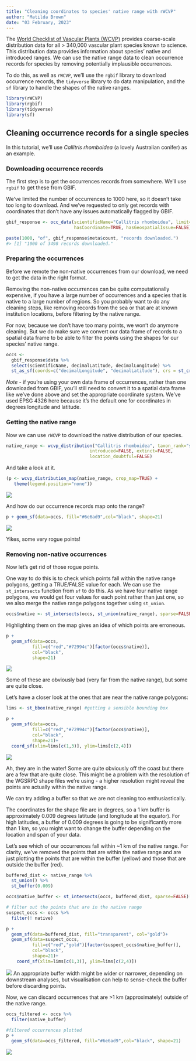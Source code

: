 ```yaml
---
title: "Cleaning coordinates to species' native range with rWCVP"
author: "Matilda Brown"
date: "03 February, 2023"
---
```

<!-- GENERATED BY vignettes/articles/precompile.R -->



The [World Checklist of Vascular Plants (WCVP)](https://wcvp.science.kew.org) provides coarse-scale distribution data for all > 340,000 vascular plant species known to science. This distribution data provides information about species' native and introduced ranges. We can use the native range data to clean occurrence records for species by removing potentially implausible occurrences.

To do this, as well as `rWCVP`, we'll use the `rgbif` library to download occurrence records, the `tidyverse` library to do data manipulation, and the `sf` library to handle the shapes of the native ranges.



```r
library(rWCVP)
library(rgbif)
library(tidyverse)
library(sf)
```

## Cleaning occurrence records for a single species

In this tutorial, we'll use *Callitris rhomboidea* (a lovely Australian conifer) as an example.

### Downloading occurrence records

The first step is to get the occurrences records from somewhere. We'll use `rgbif` to get these from GBIF.

We've limited the number of occurrences to 1000 here, so it doesn't take too long to download. And we've requested to only get records with coordinates that don't have any issues automatically flagged by GBIF.


```r
gbif_response <- occ_data(scientificName="Callitris rhomboidea", limit=1000,
                          hasCoordinate=TRUE, hasGeospatialIssue=FALSE)

paste(1000, "of", gbif_response$meta$count, "records downloaded.")
#> [1] "1000 of 3498 records downloaded."
```

### Preparing the occurrences

Before we remote the non-native occurrences from our download, we need to get the data in the right format.

Removing the non-native occurrences can be quite computationally expensive, if you have a large number of occurrences and a species that is native to a large number of regions. So you probably want to do any cleaning steps, like removing records from the sea or that are at known institution locations, before filtering by the native range.

For now, because we don't have too many points, we won't do anymore cleaning. But we do make sure we convert our data frame of records to a spatial data frame to be able to filter the points using the shapes for our species' native range.


```r
occs <- 
  gbif_response$data %>% 
  select(scientificName, decimalLatitude, decimalLongitude) %>%
  st_as_sf(coords=c("decimalLongitude", "decimalLatitude"), crs = st_crs(4326))
```

*Note* - if you're using your own data frame of occurrences, rather than one downloaded from GBIF, you'll still need to convert it to a spatial data frame like we've done above and set the appropriate coordinate system. We've used EPSG 4326 here because it's the default one for coordinates in degrees longitude and latitude.


### Getting the native range

Now we can use `rWCVP` to download the native distribution of our species.


```r
native_range <- wcvp_distribution("Callitris rhomboidea", taxon_rank="species",
                                introduced=FALSE, extinct=FALSE, 
                                location_doubtful=FALSE)
```

And take a look at it.

```r
(p <- wcvp_distribution_map(native_range, crop_map=TRUE) + 
   theme(legend.position="none"))
```

![](figure/plot-native-1.png)

And how do our occurrence records map onto the range? 


```r
p + geom_sf(data=occs, fill="#6e6ad9",col="black", shape=21) 
```

![](figure/plot-occ-1.png)

Yikes, some very rogue points!

### Removing non-native occurrences

Now let's get rid of those rogue points. 

One way to do this is to check which points fall within the native range polygons, getting a TRUE/FALSE value for each. We can use the `st_intersects` function from `sf` to do this. As we have four native range polygons, we would get four values for each point rather than just one, so we also merge the native range polygons together using `st_union`.


```r
occs$native <- st_intersects(occs, st_union(native_range), sparse=FALSE)[,1]
```

Highlighting them on the map gives an idea of which points are erroneous.


```r
p +
  geom_sf(data=occs,
          fill=c("red","#72994c")[factor(occs$native)],
          col="black", 
          shape=21)
```

![](figure/plot-native-occ-1.png)

Some of these are obviously bad (very far from the native range), but some are quite close.

Let's have a closer look at the ones that are near the native range polygons:

```r
lims <- st_bbox(native_range) #getting a sensible bounding box

p +
  geom_sf(data=occs, 
          fill=c("red","#72994c")[factor(occs$native)],
          col="black", 
          shape=21)+
  coord_sf(xlim=lims[c(1,3)], ylim=lims[c(2,4)])
```

![](figure/plot-native-occ-zoom-1.png)

Ah, they are in the water! Some are quite obviously off the coast but there are a few that are quite close. This might be a problem with the resolution of the WGSRPD shape files we're using - a higher resolution might reveal the points are actually within the native range.

We can try adding a buffer so that we are not cleaning too enthusiastically. 

The coordinates for the shape file are in degrees, so a 1 km buffer is approximately 0.009 degrees latitude (and longitude at the equator). For high latitudes, a buffer of 0.009 degrees is going to be significantly more than 1 km, so you might want to change the buffer depending on the location and span of your data. 

Let's see which of our occurrences fall within ~1 km of the native range. For clarity, we've removed the points that are within the native range and are just plotting the points that are within the buffer (yellow) and those that are outside the buffer (red). 


```r
buffered_dist <- native_range %>%
  st_union() %>%
  st_buffer(0.009)

occs$native_buffer <- st_intersects(occs, buffered_dist, sparse=FALSE)[,1]

# filter out the points that are in the native range
suspect_occs <- occs %>% 
  filter(! native)

p + 
  geom_sf(data=buffered_dist, fill="transparent", col="gold")+
  geom_sf(data=suspect_occs, 
          fill=c("red","gold")[factor(suspect_occs$native_buffer)],
          col="black", 
          shape=21)+
    coord_sf(xlim=lims[c(1,3)], ylim=lims[c(2,4)])
```

![](figure/buffer-range-1.png)
An appropriate buffer width might be wider or narrower, depending on downstream analyses, but visualisation can help to sense-check the buffer before discarding points. 

Now, we can discard occurrences that are >1 km (approximately) outside of the native range.


```r
occs_filtered <- occs %>% 
  filter(native_buffer)

#filtered occurrences plotted
p +
  geom_sf(data=occs_filtered, fill="#6e6ad9",col="black", shape=21)
```

![](figure/final-filter-1.png)


